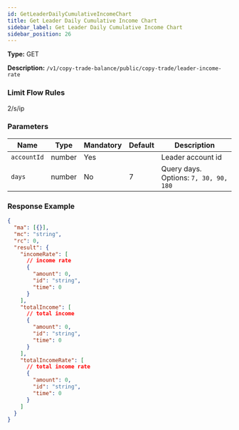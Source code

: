 ```yaml
---
id: GetLeaderDailyCumulativeIncomeChart
title: Get Leader Daily Cumulative Income Chart
sidebar_label: Get Leader Daily Cumulative Income Chart
sidebar_position: 26
---
```


**Type:** GET

**Description:** `/v1/copy-trade-balance/public/copy-trade/leader-income-rate`

### Limit Flow Rules

2/s/ip

### Parameters

| Name | Type | Mandatory | Default | Description |
| --- | --- | --- | --- | --- |
| `accountId` | number | Yes |  | Leader account id |
| `days` | number | No | 7 | Query days. Options: `7, 30, 90, 180` |

### Response Example

```json title="Response"
{
  "ma": [{}],
  "mc": "string",
  "rc": 0,
  "result": {
    "incomeRate": [
      // income rate
      {
        "amount": 0,
        "id": "string",
        "time": 0
      }
    ],
    "totalIncome": [
      // total income
      {
        "amount": 0,
        "id": "string",
        "time": 0
      }
    ],
    "totalIncomeRate": [
      // total income rate
      {
        "amount": 0,
        "id": "string",
        "time": 0
      }
    ]
  }
}
```
